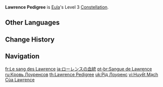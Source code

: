{{Constellation Infobox
|image       = Constellation Lawrence Pedigree.png
|description = Increases the Level of [[Glacial Illumination]] by 3.<br>Maximum upgrade level is 15.
|level       = 3
|character   = Eula
|utility1    = Talent Level Increase
|utility2    = Elemental Burst Level Increase
}}
''' Lawrence Pedigree''' is [[Eula]]'s Level 3 [[Constellation]].

==Other Languages==
{{Other Languages
|en      = Lawrence Pedigree
|zhs     = 劳伦斯的血脉
|zhs_rm  = Láolúnsī de Xuèmài
|zht     = 勞倫斯的血脈
|zht_rm  = Láolúnsī de Xiěmài
|zh_tl   = Lineage of Lawrence
|ja      = ローレンスの血統
|ja_rm   = Roorensu no Kettou
|ja_tl   = Lawrence Pedigree
|ko      = 로렌스의 혈통
|ko_rm   = Rorenseu-ui Hyeoltong
|ko_tl   = Blood of Lawrence
|es      = Sangre Lawrence
|es_tl   = Lawrence Blood
|fr      = Le sang des Lawrence
|fr_tl   = The Blood of Lawrence
|fr_note = The plural that {{fr|des Lawrence}} uses refers to the family or bloodline as a whole.
|ru      = Кровь Лоуренсов
|ru_tl   = Lawrence Blood
|th      = Lawrence Pedigree
|vi      = Huyết Mạch Của Lawrence
|vi_tl   = Lawrence Bloodline
|de      = Blut des Lawrence-Klans
|de_tl   = Blood of the Lawrence Clan
|id      = Lawrence Pedigree
|pt      = Sangue de Lawrence
|pt_tl   = Blood of Lawrence
|tr      = Lawrence Soyu
|tr_tl   = Lawrence Lineage
|it      = Stirpe dei Lawrence
|it_tl   = Lawrence Lineage
}}

==Change History==
{{Change History|1.5}}

==Navigation==
{{Talent Navbox|Eula}}

[[fr:Le sang des Lawrence]]
[[ja:ローレンスの血統]]
[[pt-br:Sangue de Lawrence]]
[[ru:Кровь Лоуренсов]]
[[th:Lawrence Pedigree]]
[[uk:Рід Лоуренс]]
[[vi:Huyết Mạch Của Lawrence]]